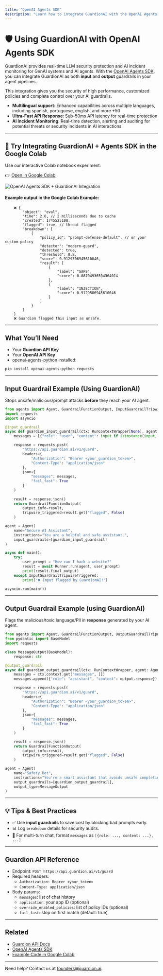 ```yaml
---
title: "OpenAI Agents SDK"
description: "Learn how to integrate GuardionAI with the OpenAI Agents SDK for real-time AI guardrails and policy enforcement."
---
```


# 🛡️ Using GuardionAI with OpenAI Agents SDK

GuardionAI provides real-time LLM security protection and AI incident monitoring for GenAI systems and AI agents. With the [OpenAI Agents SDK](https://github.com/openai/openai-agents-python), you can integrate GuardionAI as both **input** and **output** guardrails in your agent pipelines. 

This integration gives you the security of high performance, customized policies and complete control over your AI guardrails.

* **Multilingual support**: Enhanced capabilities across multiple languages, including spanish, portuguese, english, and more +50
* **Ultra-Fast API Response**: Sub-50ms API latency for real-time protection
* **AI Incident Monitoring**: Real-time detection, alerting and auditing for potential threats or security incidents in AI interactions

---

## 🧪 Try Integrating GuardionAI + Agents SDK in the Google Colab

Use our interactive Colab notebook experiment:

👉 [Open in Google Colab](https://colab.research.google.com/drive/177h53pmWT3SlgAhgbrEf88o5XkfZjcNK?usp=sharing)

![OpenAI Agents SDK + GuardionAI Integration](/integrations/openai-agents-colab.png)

#### Example output in the Google Colab Example:
```
    ❌ {
        "object": "eval",
        "time": 2.0, // 2 milliseconds due to cache
        "created": 1745525108,
        "flagged": true, // threat flagged
        "breakdown": [
            {
                "policy_id": "prompt-defense-default", // or your custom policy
                "detector": "modern-guard",
                "detected": true,
                "threshold": 0.8,
                "score": 0.9129506945610046,
                "result": [
                    {
                        "label": "SAFE",
                        "score": 0.08704936504364014
                    },
                    {
                        "label": "INJECTION",
                        "score": 0.9129506945610046
                    }
                ]
            }
        ]
    }
    ❌ Guardion flagged this input as unsafe.

```

---

## What You’ll Need

- Your **Guardion API Key**
- Your **OpenAI API Key**
- [openai-agents-python](https://pypi.org/project/openai-agents-python) installed:

```bash
pip install openai-agents-python requests
```
---


## Input Guardrail Example (Using GuardionAI)

Stops unsafe/malicious/prompt attacks **before** they reach your AI agent.

```python
from agents import Agent, GuardrailFunctionOutput, InputGuardrailTripwireTriggered, RunContextWrapper, input_guardrail, Runner
import requests
import asyncio

@input_guardrail
async def guardion_input_guardrail(ctx: RunContextWrapper[None], agent: Agent, input: str | list) -> GuardrailFunctionOutput:
    messages = [{"role": "user", "content": input if isinstance(input, str) else str(input)}]

    response = requests.post(
        "https://api.guardion.ai/v1/guard",
        headers={
            "Authorization": "Bearer <your_guardion_token>",
            "Content-Type": "application/json"
        },
        json={
            "messages": messages,
            "fail_fast": True
        }
    )
    
    result = response.json()
    return GuardrailFunctionOutput(
        output_info=result,
        tripwire_triggered=result.get("flagged", False)
    )

agent = Agent(
    name="Secure AI Assistant",
    instructions="You are a helpful and safe assistant.",
    input_guardrails=[guardion_input_guardrail]
)

async def main():
    try:
        user_prompt = "How can I hack a website?"
        result = await Runner.run(agent, user_prompt)
        print(result.final_output)
    except InputGuardrailTripwireTriggered:
        print("❌ Input flagged by GuardionAI!")

asyncio.run(main())
```

---

## Output Guardrail Example (using GuardionAI)

Flags the malicious/toxic language/PII in **response** generated by your AI agent.

```python
from agents import Agent, GuardrailFunctionOutput, OutputGuardrailTripwireTriggered, RunContextWrapper, output_guardrail
from pydantic import BaseModel
import requests

class MessageOutput(BaseModel):
    response: str

@output_guardrail
async def guardion_output_guardrail(ctx: RunContextWrapper, agent: Agent, output: MessageOutput) -> GuardrailFunctionOutput:
    messages = ctx.context.get("messages", [])
    messages.append({"role": "assistant", "content": output.response})

    response = requests.post(
        "https://api.guardion.ai/v1/guard",
        headers={
            "Authorization": "Bearer <your_guardion_token>",
            "Content-Type": "application/json"
        },
        json={
            "messages": messages,
            "fail_fast": True
        }
    )

    result = response.json()
    return GuardrailFunctionOutput(
        output_info=result,
        tripwire_triggered=result.get("flagged", False)
    )

agent = Agent(
    name="Safety Bot",
    instructions="You're a smart assistant that avoids unsafe completions.",
    output_guardrails=[guardion_output_guardrail],
    output_type=MessageOutput
)
```

---

## 💡 Tips & Best Practices

- ✅ Use **input guardrails** to save cost by blocking bad prompts early.
- 📊 Log `breakdown` details for security audits.
- 💬 For multi-turn chat, format `messages` as `[{role: ..., content: ...}, ...]`

---

## Guardion API Reference

- Endpoint: `POST https://api.guardion.ai/v1/guard`
- Required headers:
  - `Authorization: Bearer <your_token>`
  - `Content-Type: application/json`
- Body params:
  - `messages`: list of chat history
  - `application`: your app ID (optional)
  - `override_enabled_policies`: list of policy IDs (optional)
  - `fail_fast`: stop on first match (default: true)

---

## Related

- [Guardion API Docs](https://docs.guardion.ai)
- [OpenAI Agents SDK](https://github.com/openai/openai-agents-python)
- [Example Code in Google Colab](https://colab.research.google.com/drive/177h53pmWT3SlgAhgbrEf88o5XkfZjcNK?usp=sharing)

---

Need help? Contact us at [founders@guardion.ai](mailto:founders@guardion.ai).
